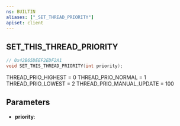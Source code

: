 ```yaml
---
ns: BUILTIN
aliases: ["_SET_THREAD_PRIORITY"]
apiset: client
---
```

## SET_THIS_THREAD_PRIORITY

```c
// 0x42B65DEEF2EDF2A1
void SET_THIS_THREAD_PRIORITY(int priority);
```

THREAD_PRIO_HIGHEST = 0
THREAD_PRIO_NORMAL = 1
THREAD_PRIO_LOWEST = 2
THREAD_PRIO_MANUAL_UPDATE = 100

## Parameters
* **priority**: